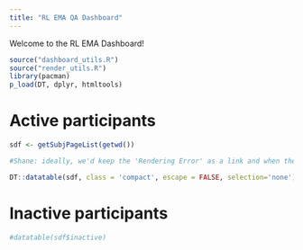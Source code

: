 ```yaml
---
title: "RL EMA QA Dashboard"
---
```


Welcome to the RL EMA Dashboard!

```r
source("dashboard_utils.R")
source("render_utils.R")
library(pacman)
p_load(DT, dplyr, htmltools)
```

# Active participants
```r
sdf <- getSubjPageList(getwd())

#Shane: ideally, we'd keep the 'Rendering Error' as a link and when the user goes to the page, it provides a log file of what went wrong.

DT::datatable(sdf, class = 'compact', escape = FALSE, selection='none')
```


# Inactive participants

```r
#datatable(sdf$inactive)
```
